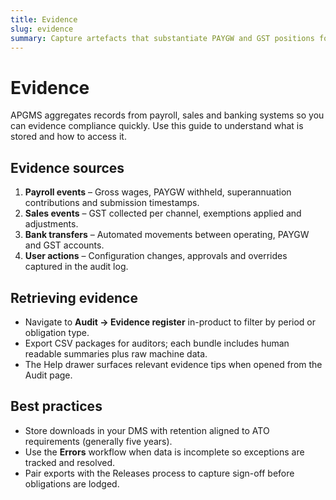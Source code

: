 ```yaml
---
title: Evidence
slug: evidence
summary: Capture artefacts that substantiate PAYGW and GST positions for audit and dispute handling.
---
```


# Evidence

APGMS aggregates records from payroll, sales and banking systems so you can evidence compliance
quickly. Use this guide to understand what is stored and how to access it.

## Evidence sources

1. **Payroll events** – Gross wages, PAYGW withheld, superannuation contributions and submission
   timestamps.
2. **Sales events** – GST collected per channel, exemptions applied and adjustments.
3. **Bank transfers** – Automated movements between operating, PAYGW and GST accounts.
4. **User actions** – Configuration changes, approvals and overrides captured in the audit log.

## Retrieving evidence

* Navigate to **Audit → Evidence register** in-product to filter by period or obligation type.
* Export CSV packages for auditors; each bundle includes human readable summaries plus raw machine
  data.
* The Help drawer surfaces relevant evidence tips when opened from the Audit page.

## Best practices

* Store downloads in your DMS with retention aligned to ATO requirements (generally five years).
* Use the **Errors** workflow when data is incomplete so exceptions are tracked and resolved.
* Pair exports with the Releases process to capture sign-off before obligations are lodged.
